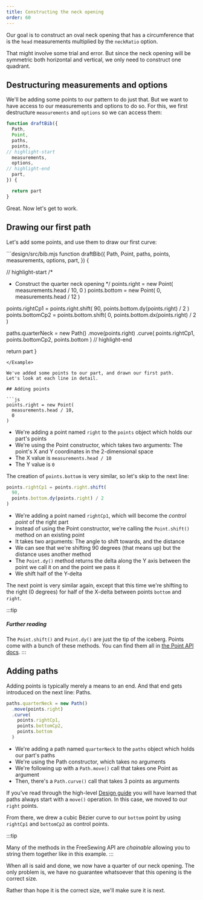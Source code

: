 ```yaml
---
title: Constructing the neck opening
order: 60
---
```


Our goal is to construct an oval neck opening that has a circumference
that is the `head` measurements multiplied by the `neckRatio` option.

That might involve some trial and error. But since the neck opening will be symmetric
both horizontal and vertical, we only need to construct one quadrant.

## Destructuring measurements and options

We'll be adding some points to our pattern to do just that. But we want to have
access to our measurements and options to do so. For this, we first destructure
`measurements` and `options` so we can access them:

```design/src/bib.mjs
function draftBib({
  Path,
  Point,
  paths,
  points,
// highlight-start
  measurements,
  options,
// highlight-end
  part,
}) {

  return part
}
```

Great. Now let's get to work.

## Drawing our first path

Let's add some points, and use them to draw our first curve:

<Example tutorial caption="Our very first path forms a quarter of our neck opening">
```design/src/bib.mjs
function draftBib({
  Path,
  Point,
  paths,
  points,
  measurements,
  options,
  part,
}) {

// highlight-start
  /*
   * Construct the quarter neck opening
   */
  points.right = new Point(
    measurements.head / 10, 
    0
  )
  points.bottom = new Point(
    0, 
    measurements.head / 12
  )

  points.rightCp1 = points.right.shift(
    90, 
    points.bottom.dy(points.right) / 2
  )
  points.bottomCp2 = points.bottom.shift(
    0, 
    points.bottom.dx(points.right) / 2
  )

  paths.quarterNeck = new Path()
    .move(points.right)
    .curve(
      points.rightCp1, 
      points.bottomCp2, 
      points.bottom
    )
// highlight-end

  return part
}
```
</Example>

We've added some points to our part, and drawn our first path.
Let's look at each line in detail.

## Adding points

```js
points.right = new Point(
  measurements.head / 10, 
  0
)
```

- We're adding a point named `right` to the `points` object which holds our
  part's points
- We're using the Point constructor, which takes two arguments: The point's X
  and Y coordinates in the 2-dimensional space
- The X value is `measurements.head / 10`
- The Y value is `0`

The creation of `points.bottom` is very similar, so let's skip to the next line:

```js
points.rightCp1 = points.right.shift(
  90, 
  points.bottom.dy(points.right) / 2
)
```

- We're adding a point named `rightCp1`, which will become the _control point_
  of the right part
- Instead of using the Point constructor, we're calling the `Point.shift()`
  method on an existing point
- It takes two arguments: The angle to shift towards, and the distance
- We can see that we're shifting 90 degrees (that means up) but the distance
  uses another method
- The `Point.dy()` method returns the delta along the Y axis between the point
  we call it on and the point we pass it
- We shift half of the Y-delta

The next point is very similar again, except that this time we're shifting to
the right (0 degrees) for half of the X-delta between points `bottom` and
`right`.

:::tip
##### Further reading
The `Point.shift()` and `Point.dy()` are just the tip of the iceberg.
Points come with a bunch of these methods.
You can find them all in [the Point API docs](/reference/api/point/).
:::

## Adding paths

Adding points is typically merely a means to an end. And that end gets
introduced on the next line: Paths.

```js
paths.quarterNeck = new Path()
  .move(points.right)
  .curve(
    points.rightCp1, 
    points.bottomCp2, 
    points.bottom
  )
```

- We're adding a path named `quarterNeck` to the `paths` object which holds our
  part's paths
- We're using the Path constructor, which takes no arguments
- We're following up with a `Path.move()` call that takes one Point as argument
- Then, there's a `Path.curve()` call that takes 3 points as arguments

If you've read through the high-level [Design guide](/guides/designs) you
will have learned that paths always start with a `move()` operation. In this
case, we moved to our `right` points.

From there, we drew a cubic Bézier curve to our `bottom` point by using
`rightCp1` and `bottomCp2` as control points.

:::tip

Many of the methods in the FreeSewing API are *chainable* allowing you
to string them together like in this example.
:::

When all is said and done, we now have a quarter of our neck opening.
The only problem is, we have no guarantee whatsoever that this opening is the correct size.

Rather than hope it is the correct size, we'll make sure it is next.
